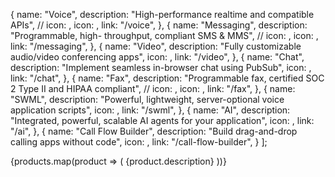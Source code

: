

  {
    name: "Voice",
    description: "High-performance realtime and compatible APIs",
    // icon: <VoiceIcon color="var(--sw-link-color)" />,
    icon: <PiWaveform color="var(--sw-link-color)" />,
    link: "/voice",
  },
  {
    name: "Messaging",
    description: "Programmable, high- throughput, compliant SMS & MMS",
    // icon: <MessagingIcon />,
    icon: <MdOutlineTextsms color="var(--sw-link-color)" />,
    link: "/messaging",
  },
  {
    name: "Video",
    description: "Fully customizable audio/video conferencing apps",
    icon: <FiVideo color="var(--sw-link-color)" />,
    link: "/video",
  },
  {
    name: "Chat",
    description: "Implement seamless in-browser chat using PubSub",
    icon: <GrChatOption color="var(--sw-link-color)" />,
    link: "/chat",
  },
  {
    name: "Fax",
    description: "Programmable fax, certified SOC 2 Type II and HIPAA compliant",
    // icon: <FaxIcon />,
    icon: <LiaFaxSolid color="var(--sw-link-color)" />,
    link: "/fax",
  },
  {
    name: "SWML",
    description: "Powerful, lightweight, server-optional voice application scripts",
    icon: <MdCode color="var(--sw-link-color)" />,
    link: "/swml",
  },
  {
    name: "AI",
    description: "Integrated, powerful, scalable AI agents for your application",
    icon: <PiMagicWand color="var(--sw-link-color)" />,
    link: "/ai",
  },
  {
    name: "Call Flow Builder",
    description: "Build drag-and-drop calling apps without code",
    icon: <PiTreeStructure color="var(--sw-link-color)" />,
    link: "/call-flow-builder",
  }
];



<CardGroup cols={4}>
{products.map(product => (
  <Card 
    key={product.name}
    title={product.name} 
    href={product.link}
    icon={product.icon}
  >
    {product.description}
  </Card>
))}
</CardGroup>
